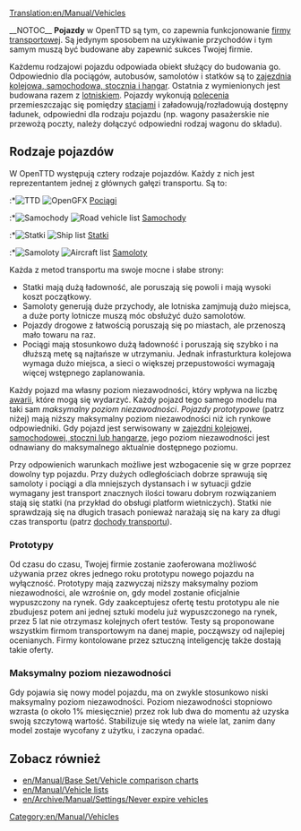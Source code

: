 [[Translation:en/Manual/Vehicles]]
{{pl/Tłumaczenie|oryg. = en/Manual/Vehicles
|z     = en
|Postępy = 70
}}
{{pl/Manual/Spis treści}}

{{en/Warning| Stronka gotowa do tłumaczenia zapraszam.}}
__NOTOC__
'''Pojazdy''' w OpenTTD są tym, co zapewnia funkcjonowanie [[pl/Manual/Firma transportowa | firmy transportowej]]. Są jedynym sposobem na uzykiwanie przychodów i tym samym muszą być budowane aby zapewnić sukces Twojej firmie.

Każdemu rodzajowi pojazdu odpowiada obiekt służący do budowania go. Odpowiednio dla pociągów, autobusów, samolotów i statków są to [[pl/Zajezdnia kolejowa, samochodowa, stocznia i hangar | zajezdnia kolejowa, samochodowa, stocznia i hangar]]. Ostatnia z wymienionych jest budowana razem z [[pl/Lotnisko | lotniskiem]]. Pojazdy wykonują [[pl/Manual/Polecenia | polecenia]] przemieszczając się pomiędzy [[pl/Manual/Stacje | stacjami]] i załadowują/rozładowują dostępny ładunek, odpowiedni dla rodzaju pojazdu (np. wagony pasażerskie nie przewożą poczty, należy dołączyć odpowiedni rodzaj wagonu do składu).

== Rodzaje pojazdów ==
W OpenTTD występują cztery rodzaje pojazdów. Każdy z nich jest reprezentantem jednej z głównych gałęzi transportu. Są to:

:*[[File:en/Manual/Manual html m16a497ce.png|TTD]] [[File:en/Manual/Train Information button.png|OpenGFX]] [[pl/Manual/Pociągi|Pociągi]]
:*[[File:en/Manual/Manual html m3518e48c.png|Samochody]] [[File:en/Manual/Road Vehicle Information button.png|Road vehicle list]] [[pl/Manual/Pojazdy drogowe|Samochody]]
:*[[File:en/Manual/Manual html 53123a33.png|Statki]] [[File:en/Manual/Ship Information button.png|Ship list]] [[pl/Manual/Statki|Statki]]
:*[[File:en/Manual/Manual html 442702e6.png|Samoloty]] [[File:en/Manual/Aircraft Information button.png|Aircraft list]] [[pl/Manual/Samoloty|Samoloty]]

Każda z metod transportu ma swoje mocne i słabe strony:
*Statki mają dużą ładowność, ale poruszają się powoli i mają wysoki koszt początkowy.
*Samoloty generują duże przychody, ale lotniska zamjmują dużo miejsca, a duże porty lotnicze muszą móc obsłużyć dużo samolotów.
*Pojazdy drogowe z łatwością poruszają się po miastach, ale przenoszą mało towaru na raz.
*Pociągi mają stosunkowo dużą ładowność i poruszają się szybko i na dłuższą metę są najtańsze w utrzymaniu. Jednak infrasturktura kolejowa wymaga dużo miejsca, a sieci o większej przepustowości wymagają więcej wstępnego zaplanowania.

Każdy pojazd ma własny poziom niezawodności, który wpływa na liczbę [[pl/Awaria | awarii]], które mogą się wydarzyć. Każdy pojazd tego samego modelu ma taki sam ''maksymalny poziom niezawodności''. ''Pojazdy prototypowe'' (patrz niżej) mają niższy maksymalny poziom niezawodności niż ich rynkowe odpowiedniki. Gdy pojazd jest serwisowany w [[pl/Zajezdnia kolejowa, samochodowa, stocznia i hangar | zajezdni kolejowej, samochodowej, stoczni lub hangarze]], jego poziom niezawodności jest odnawiany do maksymalnego aktualnie dostępnego poziomu. 

Przy odpowienich warunkach możliwe jest wzbogacenie się w grze poprzez dowolny typ pojazdu. Przy dużych odległościach dobrze sprawują się samoloty i pociągi a dla mniejszych dystansach i w sytuacji gdzie wymagany jest transport znacznych ilości towaru dobrym rozwiązaniem stają się statki (na przykład do obsługi platform wietniczych). Statki nie sprawdzają się na długich trasach ponieważ narażają się na kary za długi czas transportu (patrz [[pl/Dochody transportu | dochody transportu]]).

=== Prototypy ===

Od czasu do czasu, Twojej firmie zostanie zaoferowana możliwość używania przez okres jednego roku prototypu nowego pojazdu na wyłączność. Prototypy mają zazwyczaj niższy maksymalny poziom niezawodności, ale wzrośnie on, gdy model zostanie oficjalnie wypuszczony na rynek. Gdy zaakceptujesz ofertę testu prototypu ale nie zbudujesz potem ani jednej sztuki modelu już wypuszczonego na rynek, przez 5 lat nie otrzymasz kolejnych ofert testów. Testy są proponowane wszystkim firmom transportowym na danej mapie, począwszy od najlepiej ocenianych. Firmy kontolowane przez sztuczną inteligencję także dostają takie oferty.

=== Maksymalny poziom niezawodności ===

Gdy pojawia się nowy model pojazdu, ma on zwykle stosunkowo niski maksymalny poziom niezawodności. Poziom niezawodności stopniowo wzrasta (o około 1% miesięcznie) przez rok lub dwa do momentu aż uzyska swoją szczytową wartość. Stabilizuje się wtedy na wiele lat, zanim dany model zostaje wycofany z użytku, i zaczyna opadać.

==Zobacz również==
*[[en/Manual/Base Set/Vehicle comparison charts]]
*[[en/Manual/Vehicle lists]]
*[[en/Archive/Manual/Settings/Never expire vehicles]]
[[Category:en/Manual/Vehicles]]